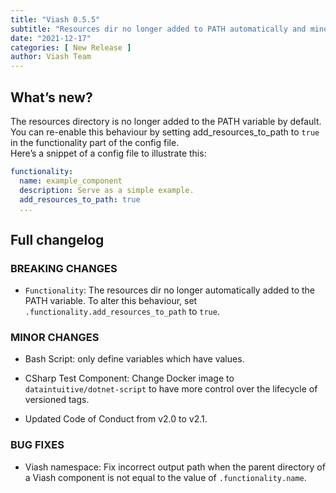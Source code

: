 ```yaml
---
title: "Viash 0.5.5"
subtitle: "Resources dir no longer added to PATH automatically and minor changes"
date: "2021-12-17"
categories: [ New Release ]
author: Viash Team
---
```


## What's new?

The resources directory is no longer added to the PATH variable by default. You can re-enable this behaviour by setting add_resources_to_path to `true` in the functionality part of the config file.  
Here's a snippet of a config file to illustrate this:

  ```yaml
  functionality:
    name: example_component
    description: Serve as a simple example.
    add_resources_to_path: true
    ...
  ```

## Full changelog

### BREAKING CHANGES

* `Functionality`: The resources dir no longer automatically added to the PATH variable. 
  To alter this behaviour, set `.functionality.add_resources_to_path` to `true`.

### MINOR CHANGES

* Bash Script: only define variables which have values.

* CSharp Test Component: Change Docker image to `dataintuitive/dotnet-script` to have more control over the lifecycle of 
  versioned tags.

* Updated Code of Conduct from v2.0 to v2.1.

### BUG FIXES

* Viash namespace: Fix incorrect output path when the parent directory of a Viash component is not equal to the value of
  `.functionality.name`.

